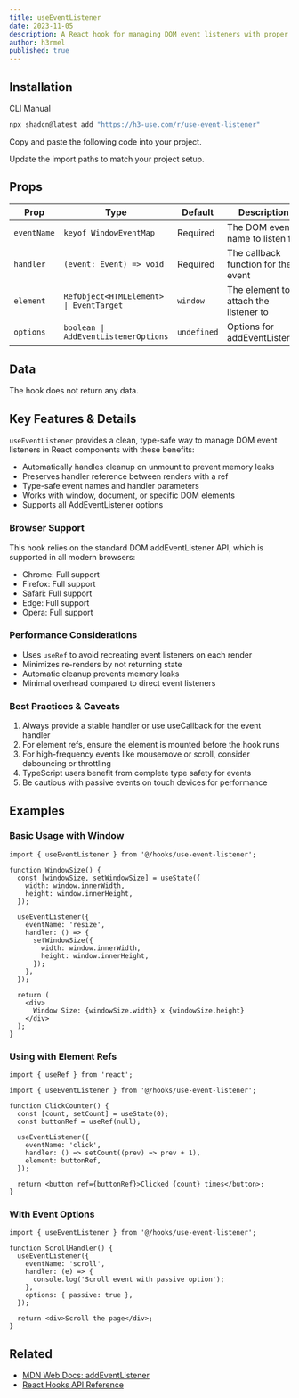 ```yaml
---
title: useEventListener
date: 2023-11-05
description: A React hook for managing DOM event listeners with proper cleanup.
author: h3rmel
published: true
---
```


<HookPreview name="use-event-listener-demo" />

## Installation

<Tabs defaultValue="cli">

<TabsList>
  <TabsTrigger value="cli">CLI</TabsTrigger>
  <TabsTrigger value="manual">Manual</TabsTrigger>
</TabsList>
<TabsContent value="cli">

```bash
npx shadcn@latest add "https://h3-use.com/r/use-event-listener"
```

</TabsContent>
<TabsContent value="manual">

<Steps>

<Step>Copy and paste the following code into your project.</Step>

<HookSource name="use-event-listener" />

<Step>Update the import paths to match your project setup.</Step>

</Steps>

</TabsContent>

</Tabs>

## Props

| Prop        | Type                                    | Default     | Description                           |
| ----------- | --------------------------------------- | ----------- | ------------------------------------- |
| `eventName` | `keyof WindowEventMap`                  | Required    | The DOM event name to listen for      |
| `handler`   | `(event: Event) => void`                | Required    | The callback function for the event   |
| `element`   | `RefObject<HTMLElement> \| EventTarget` | `window`    | The element to attach the listener to |
| `options`   | `boolean \| AddEventListenerOptions`    | `undefined` | Options for addEventListener          |

## Data

The hook does not return any data.

## Key Features & Details

`useEventListener` provides a clean, type-safe way to manage DOM event listeners in React components with these benefits:

- Automatically handles cleanup on unmount to prevent memory leaks
- Preserves handler reference between renders with a ref
- Type-safe event names and handler parameters
- Works with window, document, or specific DOM elements
- Supports all AddEventListener options

### Browser Support

This hook relies on the standard DOM addEventListener API, which is supported in all modern browsers:

- Chrome: Full support
- Firefox: Full support
- Safari: Full support
- Edge: Full support
- Opera: Full support

### Performance Considerations

- Uses `useRef` to avoid recreating event listeners on each render
- Minimizes re-renders by not returning state
- Automatic cleanup prevents memory leaks
- Minimal overhead compared to direct event listeners

### Best Practices & Caveats

1. Always provide a stable handler or use useCallback for the event handler
2. For element refs, ensure the element is mounted before the hook runs
3. For high-frequency events like mousemove or scroll, consider debouncing or throttling
4. TypeScript users benefit from complete type safety for events
5. Be cautious with passive events on touch devices for performance

## Examples

### Basic Usage with Window

```tsx
import { useEventListener } from '@/hooks/use-event-listener';

function WindowSize() {
  const [windowSize, setWindowSize] = useState({
    width: window.innerWidth,
    height: window.innerHeight,
  });

  useEventListener({
    eventName: 'resize',
    handler: () => {
      setWindowSize({
        width: window.innerWidth,
        height: window.innerHeight,
      });
    },
  });

  return (
    <div>
      Window Size: {windowSize.width} x {windowSize.height}
    </div>
  );
}
```

### Using with Element Refs

```tsx
import { useRef } from 'react';

import { useEventListener } from '@/hooks/use-event-listener';

function ClickCounter() {
  const [count, setCount] = useState(0);
  const buttonRef = useRef(null);

  useEventListener({
    eventName: 'click',
    handler: () => setCount((prev) => prev + 1),
    element: buttonRef,
  });

  return <button ref={buttonRef}>Clicked {count} times</button>;
}
```

### With Event Options

```tsx
import { useEventListener } from '@/hooks/use-event-listener';

function ScrollHandler() {
  useEventListener({
    eventName: 'scroll',
    handler: (e) => {
      console.log('Scroll event with passive option');
    },
    options: { passive: true },
  });

  return <div>Scroll the page</div>;
}
```

## Related

- [MDN Web Docs: addEventListener](mdc:https://developer.mozilla.org/en-US/docs/Web/API/EventTarget/addEventListener)
- [React Hooks API Reference](mdc:https://reactjs.org/docs/hooks-reference.html)
